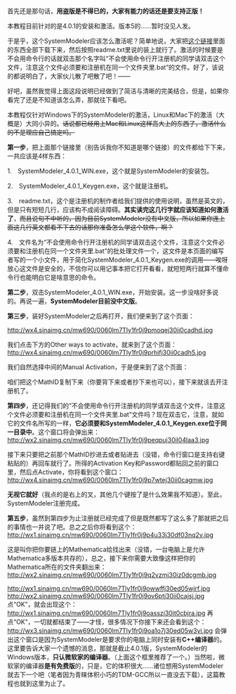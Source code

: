 首先还是那句话，'''用盗版是不得已的，大家有能力的话还是要支持正版！'''

本教程目前针对的是4.0.1的安装和激活。版本5的……暂时没见人发。

于是乎，这个SystemModeler应该怎么激活呢？简单地说，大家把[http://pan.baidu.com/s/1sjqPVxr 这个链接]里面的东西全部下载下来，然后按照readme.txt里说的装上就行了。激活的时候要是不会用命令行的话就双击那个名字叫“不会使用命令行开注册机的同学请双击这个文件，注意这个文件必须要和注册机在同一个文件夹里.bat”的文件。好了，该说的都说明白了，大家伙儿散了吧散了吧！——

好吧，虽然我觉得上面这段说明已经做到了简洁与清晰的完美结合，但是，如果你看完了还是不知道该怎么弄，那就往下看吧。

本教程仅针对Windows下的SystemModeler的激活，Linux和Mac下的激活（大概是）大同小异的。<s>话说都已经用上Mac和Linux这样高大上的东西了，激活什么的不是理应自己搞定吗。</s>

'''第一步'''，把上面那个链接里（别告诉我你不知道是哪个链接）的文件都给下下来，一共应该是4样东西：

1.　SystemModeler_4.0.1_WIN.exe，这个就是SystemModeler的安装包。

2.　SystemModeler_4.0.1_Keygen.exe，这个就是注册机。

3.　readme.txt，这个是注册机的制作者给我们提供的使用说明，虽然是英文的，但是只有短短几行，应该构不成阅读障碍。'''其实读完这几行字就应该知道如何激活了'''，<s>而且说句不中听的，因为目前SystemModeler没有中文版，所以如果你连上面这几行英文都看不下去的话那你准备怎么学这个软件，啊？</s>

4.　文件名为“不会使用命令行开注册机的同学请双击这个文件，注意这个文件必须要和注册机在同一个文件夹里.bat”的批处理文件一个，这文件是本页面的编写者写的一个小文件，用于简化SystemModeler_4.0.1_Keygen.exe的调用——唉呀放心这文件是安全的，不信你可以用记事本把它打开看看，就短短两行就算不懂命令行也能明白它是啥意思的命令。

'''第二步'''，双击SystemModeler_4.0.1_WIN.exe，开始安装。这一步没啥好多说的。再说一遍，'''SystemModeler目前没中文版'''。

'''第三步'''，装好SystemModeler之后再打开，我们便来到了这个页面：

[[http://wx4.sinaimg.cn/mw690/0060lm7Tly1fr0j9pmoqej30ii0cadhd.jpg]]

我们点击下方的Other ways to activate，就来到了这个页面：
[[http://wx4.sinaimg.cn/mw690/0060lm7Tly1fr0j9prhifj30ii0cadh5.jpg]]

我们自然选择中间的Manual Activation，于是便来到了这个页面：

咱们把这个MathID复制下来（你要背下来或者抄下来也可以），接下来就该去开注册机了。

'''第四步'''，还记得我们的“不会使用命令行开注册机的同学请双击这个文件，注意这个文件必须要和注册机在同一个文件夹里.bat”文件吗？现在双击它，注意，就如它的文件名所写的一样，'''它必须要和SystemModeler_4.0.1_Keygen.exe位于同一目录中'''。这个窗口将会弹出来：
[[http://wx2.sinaimg.cn/mw690/0060lm7Tly1fr0j9peqpuj30il04laa3.jpg]]

接下来只要把之前那个MathID抄进去或者贴进去（没错，命令行窗口是支持右键粘贴的）再回车就行了。所得的Activation Key和Password都贴回之前的窗口里，然后点Activate，你将看到这个窗口：
[[http://wx4.sinaimg.cn/mw690/0060lm7Tly1fr0j9p7wtej30ii0cagmw.jpg]]

'''无视它就好'''（我点的是右上的叉，其他几个键按了是什么效果我不知道）。至此，SystemModeler注册完成。

'''第五步'''，虽然到第四步为止注册就已经完成了但是既然都写了这么多了那就把之后的事情也一并说了吧。总之之后你将看到这个：
[[http://wx1.sinaimg.cn/mw690/0060lm7Tly1fr0j9p4u33j30df03nq2v.jpg]]

这是叫你把你要链上的Mathematica给找出来（没错，一台电脑上是允许Mathematica多版本共存的），总之，接下来你需要大致像这样把你的Mathematica所在的文件夹翻出来：
[[http://wx2.sinaimg.cn/mw690/0060lm7Tly1fr0j9q2vzmj30iz0dcgmb.jpg]]

[[http://wx1.sinaimg.cn/mw690/0060lm7Tly1fr0j9owwffj30ed05wjrf.jpg]]
[[http://wx2.sinaimg.cn/mw690/0060lm7Tly1fr0j9ov6ptj30ii0cajsj.jpg]]
点“OK”，就会出现这个：
[[http://wx1.sinaimg.cn/mw690/0060lm7Tly1fr0j9oasszj30it0cbjra.jpg]]
再点“OK”，一切就都结束了——才怪，很多情况下你接下来还会看到这个：
[[http://wx3.sinaimg.cn/mw690/0060lm7Tly1fr0j9oa1o7j30ed05w3yi.jpg]]
会弹出这个窗口是因为SystemModeler是要求你的电脑上同时安装有'''C++编译器'''的。这里要告诉大家一个遗憾的消息，那就是截止4.0.1版，SystemModeler的Windows版本，'''只认微软家的编译器'''。（上面这个框里推荐了一个。）当然啦，微软家的编译器'''是有免费版'''的，只是，它的体积很大……诸位想用SystemModeler就去下一个吧（笔者因为青睐体积小巧的TDM-GCC所以一直没去下载），这篇教程也就到这里为止了。

